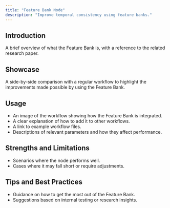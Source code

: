 ```yaml
---
title: "Feature Bank Node"
description: "Improve temporal consistency using feature banks."
---
```


## Introduction

A brief overview of what the Feature Bank is, with a reference to the related research paper.

## Showcase

A side-by-side comparison with a regular workflow to highlight the improvements made possible by using the Feature Bank.

## Usage

- An image of the workflow showing how the Feature Bank is integrated.
- A clear explanation of how to add it to other workflows.
- A link to example workflow files.
- Descriptions of relevant parameters and how they affect performance.

## Strengths and Limitations

- Scenarios where the node performs well.
- Cases where it may fall short or require adjustments.

## Tips and Best Practices

- Guidance on how to get the most out of the Feature Bank.
- Suggestions based on internal testing or research insights.
